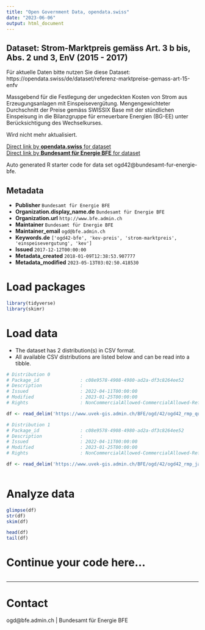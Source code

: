 ```yaml
---
title: "Open Government Data, opendata.swiss"
date: "2023-06-06"
output: html_document
---
```


## Dataset: Strom-Marktpreis gemäss Art. 3 b bis, Abs. 2 und 3, EnV (2015 - 2017)

Für aktuelle Daten bitte nutzen Sie diese Dataset: https://opendata.swiss/de/dataset/referenz-marktpreise-gemass-art-15-enfv

Massgebend für die Festlegung der ungedeckten Kosten von Strom aus Erzeugungsanlagen mit Einspeisevergütung. Mengengewichteter Durchschnitt der Preise gemäss SWISSIX Base mit der stündlichen Einspeisung in die Bilanzgruppe für erneuerbare Energien (BG-EE) unter Berücksichtigung des Wechselkurses. 

Wird nicht mehr aktualisiert.


[Direct link by **opendata.swiss** for dataset](https://opendata.swiss/de/dataset/strom-marktpreis-gemass-art-3-b-bis-abs-2-und-3-env)<br>
[Direct link by **Bundesamt für Energie BFE** for dataset](http://www.bfe.admin.ch/ogd42)

Auto generated R starter code for data set ogd42@bundesamt-fur-energie-bfe.

## Metadata

- **Publisher** `Bundesamt für Energie BFE`
- **Organization.display_name.de** `Bundesamt für Energie BFE`
- **Organization.url** `http://www.bfe.admin.ch`
- **Maintainer** `Bundesamt für Energie BFE`
- **Maintainer_email** `ogd@bfe.admin.ch`
- **Keywords.de** `['ogd42-bfe', 'kev-preis', 'strom-marktpreis', 'einspeisevergutung', 'kev']`
- **Issued** `2017-12-12T00:00:00`
- **Metadata_created** `2018-01-09T12:38:53.907777`
- **Metadata_modified** `2023-05-13T03:02:50.418530`


# Load packages

```r

library(tidyverse)
library(skimr)

```

# Load data

-   The dataset has 2 distribution(s) in CSV format.
-   All available CSV distributions are listed below and can be read into a tibble.

```r

# Distribution 0
# Package_id               : c08e9578-4908-4980-ad2a-df3c8264ee52
# Description              : 
# Issued                   : 2022-04-11T00:00:00
# Modified                 : 2023-01-25T00:00:00
# Rights                   : NonCommercialAllowed-CommercialAllowed-ReferenceRequired

df <- read_delim('https://www.uvek-gis.admin.ch/BFE/ogd/42/ogd42_rmp_quartalspreise_2015-2017.csv')

# Distribution 1
# Package_id               : c08e9578-4908-4980-ad2a-df3c8264ee52
# Description              : 
# Issued                   : 2022-04-11T00:00:00
# Modified                 : 2023-01-25T00:00:00
# Rights                   : NonCommercialAllowed-CommercialAllowed-ReferenceRequired

df <- read_delim('https://www.uvek-gis.admin.ch/BFE/ogd/42/ogd42_rmp_jahrespreise_2015-2017.csv')



```

# Analyze data

```r

glimpse(df)
str(df)
skim(df)

head(df)
tail(df)

```

# Continue your code here...

```r

```

------------------------------------------------------------------------

# Contact

ogd@bfe.admin.ch | Bundesamt für Energie BFE
